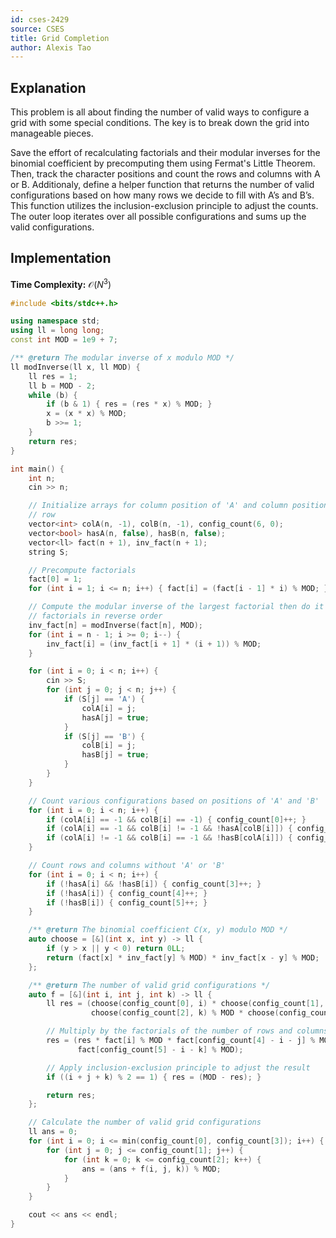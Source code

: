 ```yaml
---
id: cses-2429
source: CSES
title: Grid Completion
author: Alexis Tao
---
```


## Explanation

This problem is all about finding the number of valid ways to configure a grid with some special conditions. The key is to break down the grid into manageable pieces.

Save the effort of recalculating factorials and their modular inverses for the binomial coefficient by precomputing them using Fermat's Little Theorem. Then, track the character positions and count the rows and columns with A or B. Additionaly, define a helper function that returns the number of valid configurations based on how many rows we decide to fill with A’s and B’s. This function utilizes the inclusion-exclusion principle to adjust the counts. The outer loop iterates over all possible configurations and sums up the valid configurations.


## Implementation

**Time Complexity:** $\mathcal{O}(N^3)$

<LanguageSection>

<CPPSection>


```cpp
#include <bits/stdc++.h>

using namespace std;
using ll = long long;
const int MOD = 1e9 + 7;

/** @return The modular inverse of x modulo MOD */
ll modInverse(ll x, ll MOD) {
	ll res = 1;
	ll b = MOD - 2;
	while (b) {
		if (b & 1) { res = (res * x) % MOD; }
		x = (x * x) % MOD;
		b >>= 1;
	}
	return res;
}

int main() {
	int n;
	cin >> n;

	// Initialize arrays for column position of 'A' and column position of 'B' in each
	// row
	vector<int> colA(n, -1), colB(n, -1), config_count(6, 0);
	vector<bool> hasA(n, false), hasB(n, false);
	vector<ll> fact(n + 1), inv_fact(n + 1);
	string S;

	// Precompute factorials
	fact[0] = 1;
	for (int i = 1; i <= n; i++) { fact[i] = (fact[i - 1] * i) % MOD; }

	// Compute the modular inverse of the largest factorial then do it for all
	// factorials in reverse order
	inv_fact[n] = modInverse(fact[n], MOD);
	for (int i = n - 1; i >= 0; i--) {
		inv_fact[i] = (inv_fact[i + 1] * (i + 1)) % MOD;
	}

	for (int i = 0; i < n; i++) {
		cin >> S;
		for (int j = 0; j < n; j++) {
			if (S[j] == 'A') {
				colA[i] = j;
				hasA[j] = true;
			}
			if (S[j] == 'B') {
				colB[i] = j;
				hasB[j] = true;
			}
		}
	}

	// Count various configurations based on positions of 'A' and 'B'
	for (int i = 0; i < n; i++) {
		if (colA[i] == -1 && colB[i] == -1) { config_count[0]++; }
		if (colA[i] == -1 && colB[i] != -1 && !hasA[colB[i]]) { config_count[1]++; }
		if (colA[i] != -1 && colB[i] == -1 && !hasB[colA[i]]) { config_count[2]++; }
	}

	// Count rows and columns without 'A' or 'B'
	for (int i = 0; i < n; i++) {
		if (!hasA[i] && !hasB[i]) { config_count[3]++; }
		if (!hasA[i]) { config_count[4]++; }
		if (!hasB[i]) { config_count[5]++; }
	}

	/** @return The binomial coefficient C(x, y) modulo MOD */
	auto choose = [&](int x, int y) -> ll {
		if (y > x || y < 0) return 0LL;
		return (fact[x] * inv_fact[y] % MOD) * inv_fact[x - y] % MOD;
	};

	/** @return The number of valid grid configurations */
	auto f = [&](int i, int j, int k) -> ll {
		ll res = (choose(config_count[0], i) * choose(config_count[1], j) % MOD *
		          choose(config_count[2], k) % MOD * choose(config_count[3], i) % MOD);

		// Multiply by the factorials of the number of rows and columns left
		res = (res * fact[i] % MOD * fact[config_count[4] - i - j] % MOD *
		       fact[config_count[5] - i - k] % MOD);

		// Apply inclusion-exclusion principle to adjust the result
		if ((i + j + k) % 2 == 1) { res = (MOD - res); }

		return res;
	};

	// Calculate the number of valid grid configurations
	ll ans = 0;
	for (int i = 0; i <= min(config_count[0], config_count[3]); i++) {
		for (int j = 0; j <= config_count[1]; j++) {
			for (int k = 0; k <= config_count[2]; k++) {
				ans = (ans + f(i, j, k)) % MOD;
			}
		}
	}

	cout << ans << endl;
}
```
</CPPSection>
</LanguageSection>
